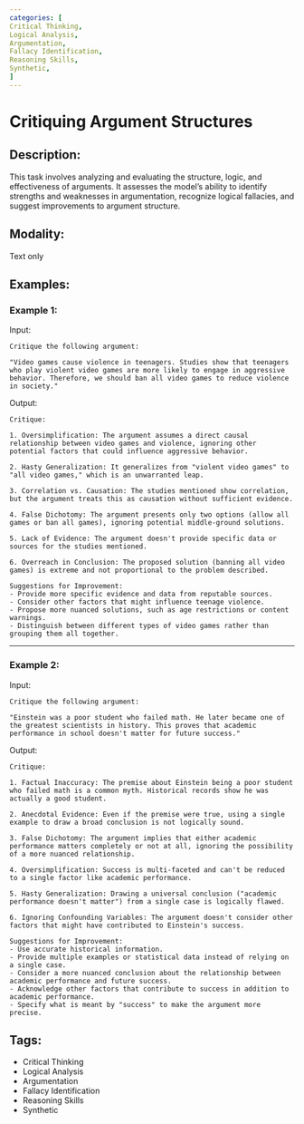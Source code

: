 ```yaml
---
categories: [
Critical Thinking,
Logical Analysis,
Argumentation,
Fallacy Identification,
Reasoning Skills,
Synthetic,
]
---
```


# Critiquing Argument Structures

## Description:
This task involves analyzing and evaluating the structure, logic, and effectiveness of arguments. It assesses the model's ability to identify strengths and weaknesses in argumentation, recognize logical fallacies, and suggest improvements to argument structure.

## Modality:
Text only

## Examples:

### Example 1:

Input:

```
Critique the following argument:

"Video games cause violence in teenagers. Studies show that teenagers who play violent video games are more likely to engage in aggressive behavior. Therefore, we should ban all video games to reduce violence in society."
```

Output:

```
Critique:

1. Oversimplification: The argument assumes a direct causal relationship between video games and violence, ignoring other potential factors that could influence aggressive behavior.

2. Hasty Generalization: It generalizes from "violent video games" to "all video games," which is an unwarranted leap.

3. Correlation vs. Causation: The studies mentioned show correlation, but the argument treats this as causation without sufficient evidence.

4. False Dichotomy: The argument presents only two options (allow all games or ban all games), ignoring potential middle-ground solutions.

5. Lack of Evidence: The argument doesn't provide specific data or sources for the studies mentioned.

6. Overreach in Conclusion: The proposed solution (banning all video games) is extreme and not proportional to the problem described.

Suggestions for Improvement:
- Provide more specific evidence and data from reputable sources.
- Consider other factors that might influence teenage violence.
- Propose more nuanced solutions, such as age restrictions or content warnings.
- Distinguish between different types of video games rather than grouping them all together.
```

---

### Example 2:

Input:

```
Critique the following argument:

"Einstein was a poor student who failed math. He later became one of the greatest scientists in history. This proves that academic performance in school doesn't matter for future success."
```

Output:

```
Critique:

1. Factual Inaccuracy: The premise about Einstein being a poor student who failed math is a common myth. Historical records show he was actually a good student.

2. Anecdotal Evidence: Even if the premise were true, using a single example to draw a broad conclusion is not logically sound.

3. False Dichotomy: The argument implies that either academic performance matters completely or not at all, ignoring the possibility of a more nuanced relationship.

4. Oversimplification: Success is multi-faceted and can't be reduced to a single factor like academic performance.

5. Hasty Generalization: Drawing a universal conclusion ("academic performance doesn't matter") from a single case is logically flawed.

6. Ignoring Confounding Variables: The argument doesn't consider other factors that might have contributed to Einstein's success.

Suggestions for Improvement:
- Use accurate historical information.
- Provide multiple examples or statistical data instead of relying on a single case.
- Consider a more nuanced conclusion about the relationship between academic performance and future success.
- Acknowledge other factors that contribute to success in addition to academic performance.
- Specify what is meant by "success" to make the argument more precise.
```

## Tags:
- Critical Thinking
- Logical Analysis
- Argumentation
- Fallacy Identification
- Reasoning Skills
- Synthetic